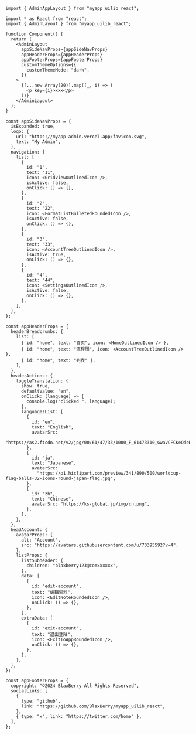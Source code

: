 
<Meta of={Stories} />

<Title>\<AdminAppLayout></Title>

```tsx
import { AdminAppLayout } from "myapp_uilib_react";
```

```tsx
import * as React from "react";
import { AdminLayout } from "myapp_uilib_react";

function Component() {
  return (
    <AdminLayout
      appSideNavProps={appSideNavProps}
      appHeaderProps={appHeaderProps}
      appFooterProps={appFooterProps}
      customThemeOptions={{
        customThemeMode: "dark",
      }}
    >
      {[...new Array(20)].map((_, i) => (
        <p key={i}>xxx</p>
      ))}
    </AdminLayout>
  );
}

const appSideNavProps = {
  isExpanded: true,
  logo: {
    url: "https://myapp-admin.vercel.app/favicon.svg",
    text: "My Admin",
  },
  navigation: {
    list: [
      {
        id: "1",
        text: "11",
        icon: <GridViewOutlinedIcon />,
        isActive: false,
        onClick: () => {},
      },
      {
        id: "2",
        text: "22",
        icon: <FormatListBulletedRoundedIcon />,
        isActive: false,
        onClick: () => {},
      },
      {
        id: "3",
        text: "33",
        icon: <AccountTreeOutlinedIcon />,
        isActive: true,
        onClick: () => {},
      },
      {
        id: "4",
        text: "44",
        icon: <SettingsOutlinedIcon />,
        isActive: false,
        onClick: () => {},
      },
    ],
  },
};

const appHeaderProps = {
  headerBreadcrumbs: {
    list: [
      { id: "home", text: "首页", icon: <HomeOutlinedIcon /> },
      { id: "home", text: "流程图", icon: <AccountTreeOutlinedIcon /> },
      { id: "home", text: "列表" },
    ],
  },
  headerActions: {
    toggleTranslation: {
      show: true,
      defaultValue: "en",
      onClick: (language) => {
        console.log("clicked ", language);
      },
      languagesList: [
        {
          id: "en",
          text: "English",
          avatarSrc:
            "https://as2.ftcdn.net/v2/jpg/00/61/47/33/1000_F_61473310_GwaVCFCKeQdeRj05P88xlnO3dF5HiJRp.jpg",
        },
        {
          id: "ja",
          text: "Japanese",
          avatarSrc:
            "https://p1.hiclipart.com/preview/341/890/500/worldcup-flag-balls-32-icons-round-japan-flag.jpg",
        },
        {
          id: "zh",
          text: "Chinese",
          avatarSrc: "https://ks-global.jp/img/cn.png",
        },
      ],
    },
  },
  headAccount: {
    avatarProps: {
      alt: "Account",
      src: "https://avatars.githubusercontent.com/u/73395592?v=4",
    },
    listProps: {
      listSubheader: {
        children: "blaxberry123@comxxxxxx",
      },
      data: [
        {
          id: "edit-account",
          text: "编辑资料",
          icon: <EditNoteRoundedIcon />,
          onClick: () => {},
        },
      ],
      extraData: [
        {
          id: "exit-account",
          text: "退出登陆",
          icon: <ExitToAppRoundedIcon />,
          onClick: () => {},
        },
      ],
    },
  },
};

const appFooterProps = {
  copyright: "©2024 BlaxBerry All Rights Reserved",
  socialLinks: [
    {
      type: "github",
      link: "https://github.com/BlaxBerry/myapp_uilib_react",
    },
    { type: "x", link: "https://twitter.com/home" },
  ],
};
```
